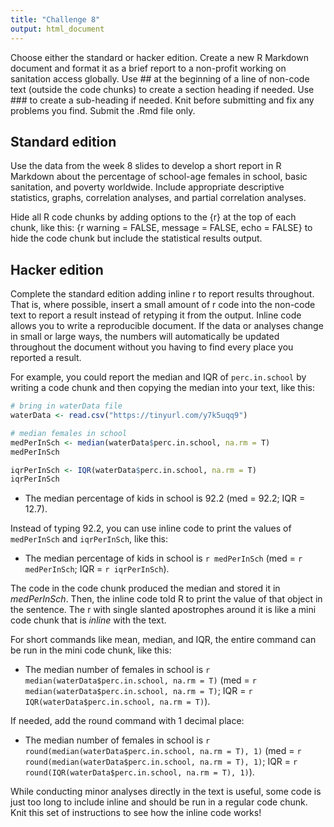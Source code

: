 ---
title: "Challenge 8"
output: html_document
---
Choose either the standard or hacker edition. Create a new R Markdown document and format it as a brief report to a non-profit working on sanitation access globally. Use ## at the beginning of a line of non-code text (outside the code chunks) to create a section heading if needed. Use ### to create a sub-heading if needed. Knit before submitting and fix any problems you find. Submit the .Rmd file only.

## Standard edition 

Use the data from the week 8 slides to develop a short report in R Markdown about the percentage of school-age females in school, basic sanitation, and poverty worldwide. Include appropriate descriptive statistics, graphs, correlation analyses, and partial correlation analyses. 

Hide all R code chunks by adding options to the {r} at the top of each chunk, like this: {r warning = FALSE, message = FALSE, echo = FALSE} to hide the code chunk but include the statistical results output.

## Hacker edition

Complete the standard edition adding inline r to report results throughout. That is, where possible, insert a small amount of r code into the non-code text to report a result instead of retyping it from the output. Inline code allows you to write a reproducible document. If the data or analyses change in small or large ways, the numbers will automatically be updated throughout the document without you having to find every place you reported a result. 

For example, you could report the median and IQR of `perc.in.school` by writing a code chunk and then copying the median into your text, like this:

```{r}
# bring in waterData file
waterData <- read.csv("https://tinyurl.com/y7k5uqq9")

# median females in school
medPerInSch <- median(waterData$perc.in.school, na.rm = T)
medPerInSch

iqrPerInSch <- IQR(waterData$perc.in.school, na.rm = T)
iqrPerInSch
```

* The median percentage of kids in school is 92.2 (med = 92.2; IQR = 12.7).

Instead of typing 92.2, you can use inline code to print the values of `medPerInSch` and `iqrPerInSch`, like this:

* The median percentage of kids in school is `r medPerInSch` (med = `r medPerInSch`; IQR = `r iqrPerInSch`).

The code in the code chunk produced the median and stored it in *medPerInSch*. Then, the inline code told R to print the value of that object in the sentence. The r with single slanted apostrophes around it is like a mini code chunk that is *inline* with the text. 

For short commands like mean, median, and IQR, the entire command can be run in the mini code chunk, like this: 

* The median number of females in school is `r median(waterData$perc.in.school, na.rm = T)` (med = `r median(waterData$perc.in.school, na.rm = T)`; IQR = `r IQR(waterData$perc.in.school, na.rm = T)`). 

If needed, add the round command with 1 decimal place: 

* The median number of females in school is `r round(median(waterData$perc.in.school, na.rm = T), 1)` (med = `r round(median(waterData$perc.in.school, na.rm = T), 1)`; IQR = `r round(IQR(waterData$perc.in.school, na.rm = T), 1)`). 

While conducting minor analyses directly in the text is useful, some code is just too long to include inline and should be run in a regular code chunk. Knit this set of instructions to see how the inline code works!